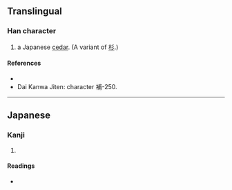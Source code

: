 {{also|杉}}
{{character info/new}}
==Translingual==

===Han character===
{{Han char|rn=75|rad=木|as=03|sn=7|four=|canj=DNO,XDNO|ids=⿰木久}}

# a Japanese [[cedar]]. (A variant of  [[杉]].)

====References====
* {{Han ref|kx=0513.011|hdz=21161.091|uh=6766|ud=26470}}
* Dai Kanwa Jiten: character 補-250.

----

==Japanese==

===Kanji===
{{ja-kanji|grade=|rs=木03}}

# {{rfdef|ja|sort=木03}}

====Readings====
* {{ja-readings|on=|kun=[[すぎ]] (sugi)}}